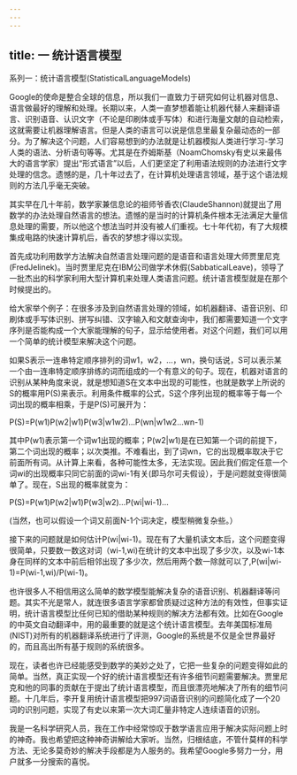 ```yaml
---
---
---
```

title: 一 统计语言模型
---



系列一：统计语言模型(StatisticalLanguageModels)





Google的使命是整合全球的信息，所以我们一直致力于研究如何让机器对信息、语言做最好的理解和处理。长期以来，人类一直梦想着能让机器代替人来翻译语言、识别语音、认识文字（不论是印刷体或手写体）和进行海量文献的自动检索，这就需要让机器理解语言。但是人类的语言可以说是信息里最复杂最动态的一部分。为了解决这个问题，人们容易想到的办法就是让机器模拟人类进行学习-学习人类的语法、分析语句等等。尤其是在乔姆斯基（NoamChomsky有史以来最伟大的语言学家）提出“形式语言”以后，人们更坚定了利用语法规则的办法进行文字处理的信念。遗憾的是，几十年过去了，在计算机处理语言领域，基于这个语法规则的方法几乎毫无突破。





其实早在几十年前，数学家兼信息论的祖师爷香农(ClaudeShannon)就提出了用数学的办法处理自然语言的想法。遗憾的是当时的计算机条件根本无法满足大量信息处理的需要，所以他这个想法当时并没有被人们重视。七十年代初，有了大规模集成电路的快速计算机后，香农的梦想才得以实现。





首先成功利用数学方法解决自然语言处理问题的是语音和语言处理大师贾里尼克(FredJelinek)。当时贾里尼克在IBM公司做学术休假(SabbaticalLeave)，领导了一批杰出的科学家利用大型计算机来处理人类语言问题。统计语言模型就是在那个时候提出的。





给大家举个例子：在很多涉及到自然语言处理的领域，如机器翻译、语音识别、印刷体或手写体识别、拼写纠错、汉字输入和文献查询中，我们都需要知道一个文字序列是否能构成一个大家能理解的句子，显示给使用者。对这个问题，我们可以用一个简单的统计模型来解决这个问题。





如果S表示一连串特定顺序排列的词w1，w2，…，wn，换句话说，S可以表示某一个由一连串特定顺序排练的词而组成的一个有意义的句子。现在，机器对语言的识别从某种角度来说，就是想知道S在文本中出现的可能性，也就是数学上所说的S的概率用P(S)来表示。利用条件概率的公式，S这个序列出现的概率等于每一个词出现的概率相乘，于是P(S)可展开为：





P(S)=P(w1)P(w2|w1)P(w3|w1w2)…P(wn|w1w2…wn-1)





其中P(w1)表示第一个词w1出现的概率；P(w2|w1)是在已知第一个词的前提下，第二个词出现的概率；以次类推。不难看出，到了词wn，它的出现概率取决于它前面所有词。从计算上来看，各种可能性太多，无法实现。因此我们假定任意一个词wi的出现概率只同它前面的词wi-1有关(即马尔可夫假设），于是问题就变得很简单了。现在，S出现的概率就变为：





P(S)=P(w1)P(w2|w1)P(w3|w2)…P(wi|wi-1)…



(当然，也可以假设一个词又前面N-1个词决定，模型稍微复杂些。）





接下来的问题就是如何估计P(wi|wi-1)。现在有了大量机读文本后，这个问题变得很简单，只要数一数这对词（wi-1,wi)在统计的文本中出现了多少次，以及wi-1本身在同样的文本中前后相邻出现了多少次，然后用两个数一除就可以了,P(wi|wi-1)=P(wi-1,wi)/P(wi-1)。





也许很多人不相信用这么简单的数学模型能解决复杂的语音识别、机器翻译等问题。其实不光是常人，就连很多语言学家都曾质疑过这种方法的有效性，但事实证明，统计语言模型比任何已知的借助某种规则的解决方法都有效。比如在Google的中英文自动翻译中，用的最重要的就是这个统计语言模型。去年美国标准局(NIST)对所有的机器翻译系统进行了评测，Google的系统是不仅是全世界最好的，而且高出所有基于规则的系统很多。





现在，读者也许已经能感受到数学的美妙之处了，它把一些复杂的问题变得如此的简单。当然，真正实现一个好的统计语言模型还有许多细节问题需要解决。贾里尼克和他的同事的贡献在于提出了统计语言模型，而且很漂亮地解决了所有的细节问题。十几年后，李开复用统计语言模型把997词语音识别的问题简化成了一个20词的识别问题，实现了有史以来第一次大词汇量非特定人连续语音的识别。





我是一名科学研究人员，我在工作中经常惊叹于数学语言应用于解决实际问题上时的神奇。我也希望把这种神奇讲解给大家听。当然，归根结底，不管什莫样的科学方法、无论多莫奇妙的解决手段都是为人服务的。我希望Google多努力一分，用户就多一分搜索的喜悦。